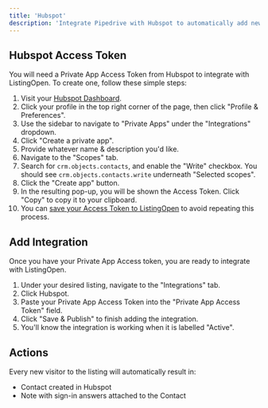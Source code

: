 ```yaml
---
title: 'Hubspot'
description: 'Integrate Pipedrive with Hubspot to automatically add new visitors to Contacts.'
---
```


## Hubspot Access Token

You will need a Private App Access Token from Hubspot to integrate with ListingOpen. To create one, follow these simple steps:

1. Visit your [Hubspot Dashboard](https://app.hubspot.com).
2. Click your profile in the top right corner of the page, then click "Profile & Preferences".
3. Use the sidebar to navigate to "Private Apps" under the "Integrations" dropdown.
4. Click "Create a private app".
5. Provide whatever name & description you'd like.
6. Navigate to the "Scopes" tab.
7. Search for `crm.objects.contacts`, and enable the "Write" checkbox. You should see `crm.objects.contacts.write` underneath "Selected scopes".
8. Click the "Create app" button.
9. In the resulting pop-up, you will be shown the Access Token. Click "Copy" to copy it to your clipboard.
10. You can [save your Access Token to ListingOpen](/account/credentials) to avoid repeating this process.

## Add Integration

Once you have your Private App Access token, you are ready to integrate with ListingOpen.

1. Under your desired listing, navigate to the "Integrations" tab.
2. Click Hubspot.
3. Paste your Private App Access Token into the "Private App Access Token" field.
4. Click "Save & Publish" to finish adding the integration.
5. You'll know the integration is working when it is labelled "Active".

## Actions

Every new visitor to the listing will automatically result in:
* Contact created in Hubspot
* Note with sign-in answers attached to the Contact
